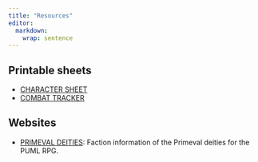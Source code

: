 ```yaml
---
title: "Resources"
editor: 
  markdown: 
    wrap: sentence
---
```


## Printable sheets

- [CHARACTER SHEET](./PUML_character_sheet.pdf)
- [COMBAT TRACKER](./PUML_combat_tracker.pdf)

## Websites

- [PRIMEVAL DEITIES](https://m-gemmell.github.io/PRIMEVAL_DEITIES/): Faction information of the Primeval deities for the PUML RPG.

